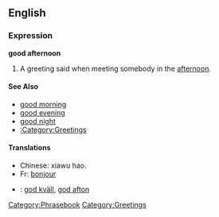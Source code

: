 ==English==

===Expression===
'''good afternoon'''
#A greeting said when meeting somebody in the [[afternoon]].

====See Also====
*[[good morning]]
*[[good evening]]
*[[good night]]
*[[:Category:Greetings]]

====Translations====
*Chinese: xiawu hao.
*Fr: [[bonjour]]
*{{sv}}: [[god kväll]], [[god afton]]

[[Category:Phrasebook]]
[[Category:Greetings]]